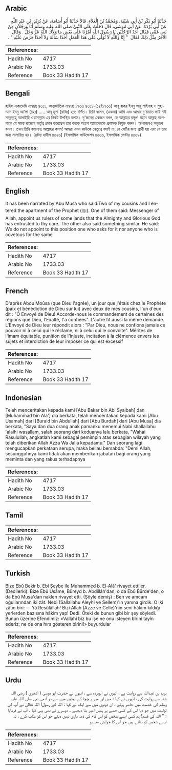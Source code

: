 ## Arabic


<div dir="rtl" lang="ar" style={{fontSize:'larger',backgroundColor:'#f8f9fa',padding:20}}>
حَدَّثَنَا أَبُو بَكْرِ بْنُ أَبِي شَيْبَةَ، وَمُحَمَّدُ بْنُ الْعَلاَءِ، قَالاَ حَدَّثَنَا أَبُو أُسَامَةَ، عَنْ بُرَيْدِ، بْنِ عَبْدِ اللَّهِ عَنْ أَبِي بُرْدَةَ، عَنْ أَبِي مُوسَى، قَالَ دَخَلْتُ عَلَى النَّبِيِّ صلى الله عليه وسلم أَنَا وَرَجُلاَنِ مِنْ بَنِي عَمِّي فَقَالَ أَحَدُ الرَّجُلَيْنِ يَا رَسُولَ اللَّهِ أَمِّرْنَا عَلَى بَعْضِ مَا وَلاَّكَ اللَّهُ عَزَّ وَجَلَّ ‏.‏ وَقَالَ الآخَرُ مِثْلَ ذَلِكَ فَقَالَ ‏ "‏ إِنَّا وَاللَّهِ لاَ نُوَلِّي عَلَى هَذَا الْعَمَلِ أَحَدًا سَأَلَهُ وَلاَ أَحَدًا حَرَصَ عَلَيْهِ ‏"‏ ‏.‏
</div>
<div style={{backgroundColor:'#f8f9fa',padding:20, marginBottom: 10}}><table> <thead> <tr> <th>References:</th> <th></th> </tr> </thead> <tbody><tr><td>Hadith No</td><td>4717</td></tr><tr><td>Arabic No</td><td>1733.03</td></tr><tr><td>Reference</td><td>Book 33 Hadith 17</td></tr></tbody></table></div>

## Bengali


<div dir="ltr" lang="bn" style={{fontSize:'larger',backgroundColor:'#f8f9fa',padding:20}}>
হাদিস একাডেমি নাম্বারঃ ৪৬১১, আন্তর্জাতিক নাম্বারঃ ১৭৩৩ ৪৬১১-(১৪/১৭৩৩) আবূ বাকর ইবনু আবূ শাইবাহ ও মুহাম্মাদ ইবনু আ'লা (রহঃ) ..... আবূ মূসা (রাযিঃ) হতে বর্ণিত। তিনি বলেন, (একদা) আমি এবং আমার দু’চাচাত ভাই নবী সাল্লাল্লাহু আলাইহি ওয়াসাল্লাম এর নিকট উপস্থিত হলাম। দু'জনের একজন বলল, হে আল্লাহর রসূল! মহান আল্লাহ আপনাকে যে সমস্ত রাজ্যের কর্তৃত্ব প্রদান করেছেন তার কতক অংশে আমাদেরকে প্রশাসক নিযুক্ত করুন। অপরজনও অনুরূপ বলল। তখন তিনি বললেনঃ আল্লাহর কসম! আমরা এমন কাউকে নেতৃত্বে বসাই না, যে সেটির জন্য প্রার্থী হয় এবং যে তার জন্য লালায়িত হয়। [দ্রষ্টব্য হাদীস ৪৫২৬] (ইসলামিক ফাউন্ডেশন ৪৫৬৬, ইসলামিক সেন্টার ৪৫৬৯)
</div>
<div style={{backgroundColor:'#f8f9fa',padding:20, marginBottom: 10}}><table> <thead> <tr> <th>References:</th> <th></th> </tr> </thead> <tbody><tr><td>Hadith No</td><td>4717</td></tr><tr><td>Arabic No</td><td>1733.03</td></tr><tr><td>Reference</td><td>Book 33 Hadith 17</td></tr></tbody></table></div>

## English


<div dir="ltr" lang="en" style={{fontSize:'larger',backgroundColor:'#f8f9fa',padding:20}}>
It has been narrated by Abu Musa who said:Two of my cousins and I entered the apartment of the Prophet (ﷺ). One of them said: Messenger of Allah, appoint us rulers of some lands that the Almighty and Glorious God has entrusted to thy care. The other also said something similar. He said: We do not appoint to this position one who asks for it nor anyone who is covetous for the same
</div>
<div style={{backgroundColor:'#f8f9fa',padding:20, marginBottom: 10}}><table> <thead> <tr> <th>References:</th> <th></th> </tr> </thead> <tbody><tr><td>Hadith No</td><td>4717</td></tr><tr><td>Arabic No</td><td>1733.03</td></tr><tr><td>Reference</td><td>Book 33 Hadith 17</td></tr></tbody></table></div>

## French


<div dir="ltr" lang="fr" style={{fontSize:'larger',backgroundColor:'#f8f9fa',padding:20}}>
D'après Abou Moûsa (que Dieu l'agrée), un jour que j'étais chez le Prophète (paix et bénédiction de Dieu sur lui) avec deux de mes cousins, l'un d'eux dit : "Ô Envoyé de Dieu! Accorde-nous le commandement de certaines des régions que Dieu, l'Exalté, t'a confiées". L'autre fit aussi la même demande. L'Envoyé de Dieu leur répondit alors : "Par Dieu, nous ne confions jamais ce pouvoir ni à celui qui le réclame, ni à celui qui le convoite". Mérites de l'imam équitable, punition de l'injuste, incitation à la clémence envers les sujets et interdiction de leur imposer ce qui est excessif
</div>
<div style={{backgroundColor:'#f8f9fa',padding:20, marginBottom: 10}}><table> <thead> <tr> <th>References:</th> <th></th> </tr> </thead> <tbody><tr><td>Hadith No</td><td>4717</td></tr><tr><td>Arabic No</td><td>1733.03</td></tr><tr><td>Reference</td><td>Book 33 Hadith 17</td></tr></tbody></table></div>

## Indonesian


<div dir="ltr" lang="id" style={{fontSize:'larger',backgroundColor:'#f8f9fa',padding:20}}>
Telah menceritakan kepada kami [Abu Bakar bin Abi Syaibah] dan [Muhammad bin Ala'] dia berkata, telah menceritakan kepada kami [Abu Usamah] dari [Buraid bin Abdullah] dari [Abu Burdah] dari [Abu Musa] dia berkata, "Saya dan dua orang anak pamanku menemui Nabi shallallahu 'alaihi wasallam, salah seorang dari keduanya lalu berkata, "Wahai Rasulullah, angkatlah kami sebagai pemimpin atas sebagian wilayah yang telah diberikan Allah Azza Wa Jalla kepadamu." Dan seorang lagi mengucapkan perkataan serupa, maka beliau bersabda: "Demi Allah, sesungguhnya kami tidak akan memberikan jabatan bagi orang yang meminta dan yang rakus terhadapnya
</div>
<div style={{backgroundColor:'#f8f9fa',padding:20, marginBottom: 10}}><table> <thead> <tr> <th>References:</th> <th></th> </tr> </thead> <tbody><tr><td>Hadith No</td><td>4717</td></tr><tr><td>Arabic No</td><td>1733.03</td></tr><tr><td>Reference</td><td>Book 33 Hadith 17</td></tr></tbody></table></div>

## Tamil


<div dir="ltr" lang="ta" style={{fontSize:'larger',backgroundColor:'#f8f9fa',padding:20}}>

</div>
<div style={{backgroundColor:'#f8f9fa',padding:20, marginBottom: 10}}><table> <thead> <tr> <th>References:</th> <th></th> </tr> </thead> <tbody><tr><td>Hadith No</td><td>4717</td></tr><tr><td>Arabic No</td><td>1733.03</td></tr><tr><td>Reference</td><td>Book 33 Hadith 17</td></tr></tbody></table></div>

## Turkish


<div dir="ltr" lang="tr" style={{fontSize:'larger',backgroundColor:'#f8f9fa',padding:20}}>
Bize Ebû Bekir b. Ebi Şeybe ile Muhammed b. El-Alâ' rivayet ettiler. (Dedilerki): Bize Ebû Usâme, Büreyd b. Abdillâh'dan, o da Ebû Bürde'den, o da Ebû Musa'dan naklen rivayet etti. (Şöyle demiş) : Ben ve amcam oğullarından iki zât. Nebi (Sallallahu Aleyhi ve Sellem)'in yanına girdik. O iki zâtın biri: — Yâ Resûlâllah! Bizi Allah (Azze ve Celle)'nin seni hâkim kıldığı yerlerden bazısına hâkim yap! Dedi. Öteki de bunun gibi bir şey söyledi. Bunun üzerine Efendimiz: «Vallahi biz bu işe ne onu isteyen bîrini tayîn ederiz; ne de ona hırs gösteren birini!» buyurdular
</div>
<div style={{backgroundColor:'#f8f9fa',padding:20, marginBottom: 10}}><table> <thead> <tr> <th>References:</th> <th></th> </tr> </thead> <tbody><tr><td>Hadith No</td><td>4717</td></tr><tr><td>Arabic No</td><td>1733.03</td></tr><tr><td>Reference</td><td>Book 33 Hadith 17</td></tr></tbody></table></div>

## Urdu


<div dir="rtl" lang="ur" style={{fontSize:'larger',backgroundColor:'#f8f9fa',padding:20}}>
برید بن عبداللہ سے روایت ہے ، انہوں نے ابوبردہ سے ، انہوں نے حضرت ابو موسیٰ ( اشعری ) رضی اللہ عنہ سے روایت کی ، انہوں نے کہا : میں اور میرے چچا کے بیٹوں میں سے دو آدمی نبی صلی اللہ علیہ وسلم کی خدمت میں حاضر ہوئے ، ان دونوں میں سے ایک نے کہا : اللہ کے رسول! اللہ تعالیٰ نے آپ کی تولیت میں جو دیا اس کے کسی حصے پر ہمیں امیر بنا دیجیے ۔ دوسرے نے بھی یہی کہا ۔ آپ نے فرمایا : " اللہ کی قسم! ہم کسی ایسے شخص کو اس کام کی ذمہ داری نہیں دیتے جو اس کو طلب کرے ، نہ ایسے شخص کو بناتے ہیں جو اس کا خواہش مند ہو
</div>
<div style={{backgroundColor:'#f8f9fa',padding:20, marginBottom: 10}}><table> <thead> <tr> <th>References:</th> <th></th> </tr> </thead> <tbody><tr><td>Hadith No</td><td>4717</td></tr><tr><td>Arabic No</td><td>1733.03</td></tr><tr><td>Reference</td><td>Book 33 Hadith 17</td></tr></tbody></table></div>